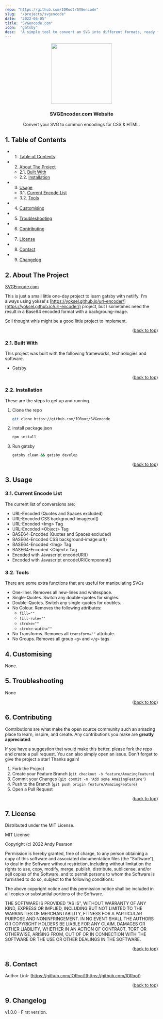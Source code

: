```yaml
---
repo: "https://github.com/IORoot/SVGencode"
slug:  "/projects/svgencode"
date:  "2022-06-05"
title: "SVGencode.com"
icon:  "gatsby"
desc:  "A simple tool to convert an SVG into different formats, ready for use in CSS and HTML."
---
```



<div id="top"></div>

<div align="center">


<img src="https://svg-rewriter.sachinraja.workers.dev/?url=https%3A%2F%2Fcdn.jsdelivr.net%2Fnpm%2F%40mdi%2Fsvg%406.7.96%2Fsvg%2Fsvg.svg&fill=%23FCD34D&width=200px&height=200px" style="width:200px;"/>

<h3 align="center">SVGEncoder.com Website</h3>

<p align="center">
Convert your SVG to common encodings for CSS & HTML.
</p>    
</div>

##  1. <a name='TableofContents'></a>Table of Contents


* 1. [Table of Contents](#TableofContents)
* 2. [About The Project](#AboutTheProject)
	* 2.1. [Built With](#BuiltWith)
	* 2.2. [Installation](#Installation)
* 3. [Usage](#Usage)
	* 3.1. [Current Encode List](#CurrentEncodeList)
	* 3.2. [Tools](#Tools)
* 4. [ Customising](#Customising)
* 5. [Troubleshooting](#Troubleshooting)
* 6. [Contributing](#Contributing)
* 7. [License](#License)
* 8. [Contact](#Contact)
* 9. [Changelog](#Changelog)


##  2. <a name='AboutTheProject'></a>About The Project

[SVGEncode.com](SVGEncode.com)

This is just a small little one-day project to learn gatsby with netlify. I'm always using yoksel's [https://yoksel.github.io/url-encoder/](https://yoksel.github.io/url-encoder/) project, but I sometimes need the result in a Base64 encoded format with a backgroung-image. 

So I thought whis might be a good little project to implement.

<p align="right">(<a href="#top">back to top</a>)</p>


###  2.1. <a name='BuiltWith'></a>Built With

This project was built with the following frameworks, technologies and software.

- [Gatsby](https://www.gatsbyjs.com/)

<p align="right">(<a href="#top">back to top</a>)</p>


###  2.2. <a name='Installation'></a>Installation

These are the steps to get up and running.

1. Clone the repo 
    ```sh
    git clone https://github.com/IORoot/SVGencode
    ```
2. Install package.json
    ```sh
    npm install
    ```
3. Run gatsby
    ```sh
    gatsby clean && gatsby develop
    ```


<p align="right">(<a href="#top">back to top</a>)</p>


##  3. <a name='Usage'></a>Usage

###  3.1. <a name='CurrentEncodeList'></a>Current Encode List
The current list of conversions are:

- URL-Encoded (Quotes and Spaces excluded)
- URL-Encoded CSS background-image:url()
- URL-Encoded &#60;Img&#62; Tag
- URL-Encoded &#60;Object&#62; Tag
- BASE64-Encoded (Quotes and Spaces excluded)
- BASE64-Encoded CSS background-image:url()
- BASE64-Encoded &#60;Img&#62; Tag
- BASE64-Encoded &#60;Object&#62; Tag
- Encoded with Javascript encodeURI()
- Encoded with Javascript encodeURIComponent()

###  3.2. <a name='Tools'></a>Tools
There are some extra functions that are useful for manipulating SVGs

- One-liner. Removes all new-lines and whitespace.
- Single-Quotes. Switch any double-quotes for singles.
- Double-Quotes. Switch any single-quotes for doubles.
- No Colour. Removes the following attributes:
    - `fill=""` 
    - `fill-rule=""`
    - `stroke=""`
    - `stroke-width=""`
- No Transforms. Removes all `transform=""` attribute.
- No Groups. Removes all group `<g>` and `</g>` tags.


##  4. <a name='Customising'></a> Customising

None.

##  5. <a name='Troubleshooting'></a>Troubleshooting

None

<p align="right">(<a href="#top">back to top</a>)</p>


##  6. <a name='Contributing'></a>Contributing

Contributions are what make the open source community such an amazing place to learn, inspire, and create. Any contributions you make are **greatly appreciated**.

If you have a suggestion that would make this better, please fork the repo and create a pull request. You can also simply open an issue.
Don't forget to give the project a star! Thanks again!

1. Fork the Project
2. Create your Feature Branch (`git checkout -b feature/AmazingFeature`)
3. Commit your Changes (`git commit -m 'Add some AmazingFeature'`)
4. Push to the Branch (`git push origin feature/AmazingFeature`)
5. Open a Pull Request

<p align="right">(<a href="#top">back to top</a>)</p>



##  7. <a name='License'></a>License

Distributed under the MIT License.

MIT License

Copyright (c) 2022 Andy Pearson

Permission is hereby granted, free of charge, to any person obtaining a copy
of this software and associated documentation files (the "Software"), to deal
in the Software without restriction, including without limitation the rights
to use, copy, modify, merge, publish, distribute, sublicense, and/or sell
copies of the Software, and to permit persons to whom the Software is
furnished to do so, subject to the following conditions:

The above copyright notice and this permission notice shall be included in all
copies or substantial portions of the Software.

THE SOFTWARE IS PROVIDED "AS IS", WITHOUT WARRANTY OF ANY KIND, EXPRESS OR
IMPLIED, INCLUDING BUT NOT LIMITED TO THE WARRANTIES OF MERCHANTABILITY,
FITNESS FOR A PARTICULAR PURPOSE AND NONINFRINGEMENT. IN NO EVENT SHALL THE
AUTHORS OR COPYRIGHT HOLDERS BE LIABLE FOR ANY CLAIM, DAMAGES OR OTHER
LIABILITY, WHETHER IN AN ACTION OF CONTRACT, TORT OR OTHERWISE, ARISING FROM,
OUT OF OR IN CONNECTION WITH THE SOFTWARE OR THE USE OR OTHER DEALINGS IN THE
SOFTWARE.

<p align="right">(<a href="#top">back to top</a>)</p>



##  8. <a name='Contact'></a>Contact

Author Link: [https://github.com/IORoot](https://github.com/IORoot)

<p align="right">(<a href="#top">back to top</a>)</p>

##  9. <a name='Changelog'></a>Changelog

v1.0.0 - First version.
